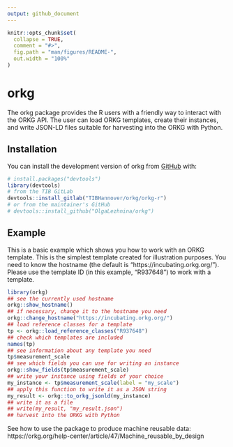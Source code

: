 ```yaml
---
output: github_document
---
```


<!-- README.md is generated from README.Rmd. Please edit that file -->

```r
knitr::opts_chunk$set(
  collapse = TRUE,
  comment = "#>",
  fig.path = "man/figures/README-",
  out.width = "100%"
)
```

# orkg

<!-- badges: start -->
<!-- badges: end -->

The orkg package provides the R users with a friendly way to interact with the ORKG API.
The user can load ORKG templates, create their instances, and write JSON-LD files suitable for harvesting into the ORKG with Python.

## Installation

You can install the development version of orkg from [GitHub](https://github.com/) with:

``` r
# install.packages("devtools")
library(devtools)
# from the TIB GitLab
devtools::install_gitlab("TIBHannover/orkg/orkg-r")
# or from the maintainer's GitHub
# devtools::install_github("OlgaLezhnina/orkg")
```

## Example

This is a basic example which shows you how to work with an ORKG template.
This is the simplest template created for illustration purposes.
You need to know the hostname (the default is "https://incubating.orkg.org/").
Please use the template ID (in this example, "R937648") to work with a template.

```r
library(orkg)
## see the currently used hostname 
orkg::show_hostname()
## if necessary, change it to the hostname you need
orkg::change_hostname("https://incubating.orkg.org/")
## load reference classes for a template
tp <- orkg::load_reference_classes("R937648")  
## check which templates are included 
names(tp)
## see information about any template you need
tp$measurement_scale
## see which fields you can use for writing an instance
orkg::show_fields(tp$measurement_scale)
## write your instance using fields of your choice
my_instance <- tp$measurement_scale(label = "my_scale")
## apply this function to write it as a JSON string
my_result <- orkg::to_orkg_jsonld(my_instance)
## write it as a file
## write(my_result, "my_result.json")
## harvest into the ORKG with Python
```
See how to use the package to produce machine reusable data:  https://orkg.org/help-center/article/47/Machine_reusable_by_design
